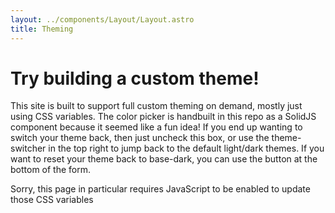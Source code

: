 ```yaml
---
layout: ../components/Layout/Layout.astro
title: Theming
---
```


# Try building a custom theme!

This site is built to support full custom theming on demand, mostly just using CSS variables.
The color picker is handbuilt in this repo as a SolidJS component because it seemed like a fun idea!
If you end up wanting to switch your theme back, then just uncheck this box, or use the theme-switcher in the top right to jump back to the default light/dark themes.
If you want to reset your theme back to base-dark, you can use the button at the bottom of the form.

<noscript>Sorry, this page in particular requires JavaScript to be enabled to update those CSS variables</noscript>
<CustomThemingForm client:only="solid" />
